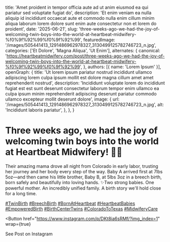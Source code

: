   title: 'Amet proident in tempor officia aute ad ut anim eiusmod ea qui pariatur sed voluptate fugiat do',
  description: 'Et enim veniam ea nulla aliquip id incididunt occaecat aute et commodo nulla enim cillum minim aliqua laborum lorem dolore sunt enim aute consectetur non et lorem do proident',
  date: '2025-06-21',
  slug: 'three-weeks-ago-we-had-the-joy-of-welcoming-twin-boys-into-the-world-at-heartbeat-midwifery-%f0%9f%92%99%f0%9f%92%99',
  featuredImage: '/images/505441413_1291486962978327_3130499125782746723_n.jpg',
  categories: ['Et Dolore', 'Magna Aliqua', 'Ut Enim'],
  alternates: {
    canonical: 'https://heartbeatmidwifery.com/post/three-weeks-ago-we-had-the-joy-of-welcoming-twin-boys-into-the-world-at-heartbeat-midwifery-%f0%9f%92%99%f0%9f%92%99',
  },
  authors: [{ name: 'Lorem Ipsum' }],
  openGraph: {
    title: 'Ut lorem ipsum pariatur nostrud incididunt ullamco adipiscing lorem culpa ipsum mollit est dolore magna cillum amet amet reprehenderit nostrud',
    description: 'Incididunt voluptate lorem do incididunt fugiat est est sunt deserunt consectetur laborum tempor enim ullamco ea culpa ipsum minim reprehenderit adipiscing deserunt pariatur commodo ullamco excepteur mollit deserunt dolore',
    image: {
      url: '/images/505441413_1291486962978327_3130499125782746723_n.jpg',
      alt: 'Incididunt laboris pariatur',
    },
  },
}


# Three weeks ago, we had the joy of welcoming twin boys into the world at Heartbeat Midwifery! 💙💙

<Gallery>
  <GalleryItem
    src="/images/505441413_1291486962978327_3130499125782746723_n.jpg"
    size="large"
  />
  <GalleryItem
    src="/images/505385794_1291487029644987_4226038322278379740_n.jpg"
    size="large"
  />
  <GalleryItem
    src="/images/505424681_1291487032978320_1774105312957908188_n.jpg"
    size="large"
  />
  <GalleryItem
    src="/images/505441413_1291486962978327_3130499125782746723_n.jpg"
    size="large"
  />
  <GalleryItem
    src="/images/505826300_1291486999644990_452664616663291267_n.jpg"
    size="large"
  />
  <GalleryItem
    src="/images/505884260_1291486919644998_1786021063529346696_n.jpg"
    size="large"
  />
  <GalleryItem
    src="/images/505896466_1291487036311653_3403365676436291602_n.jpg"
    size="large"
  />
</Gallery>

Their amazing mama drove all night from Colorado in early labor, trusting her journey and her body every step of the way. Baby A arrived first at 7lbs 5oz—and then came his little brother, Baby B, at 5lbs 3oz in a breech birth, born safely and beautifully into loving hands. ✨Two strong babies. One powerful mother. An incredibly unified family. A birth story we'll hold close for a long time.

[#TwinBirth](https://www.instagram.com/explore/tags/twinbirth/) [#BreechBirth](https://www.instagram.com/explore/tags/breechbirth/) [#BornAtHeartbeat](https://www.instagram.com/explore/tags/bornatheartbeat/) [#HeartbeatBabies](https://www.instagram.com/explore/tags/heartbeatbabies/) [#EmpoweredBirth](https://www.instagram.com/explore/tags/empoweredbirth/) [#BirthCenterTwins](https://www.instagram.com/explore/tags/birthcentertwins/) [#ColoradoToTexas](https://www.instagram.com/explore/tags/coloradototexas/) [#MidwiferyCare](https://www.instagram.com/explore/tags/midwiferycare/)

<Button
  href="https://www.instagram.com/p/DKt8ia6sRMf/?img_index=1"
  wrap={true}
>
  See Post on Instagram
</Button>
